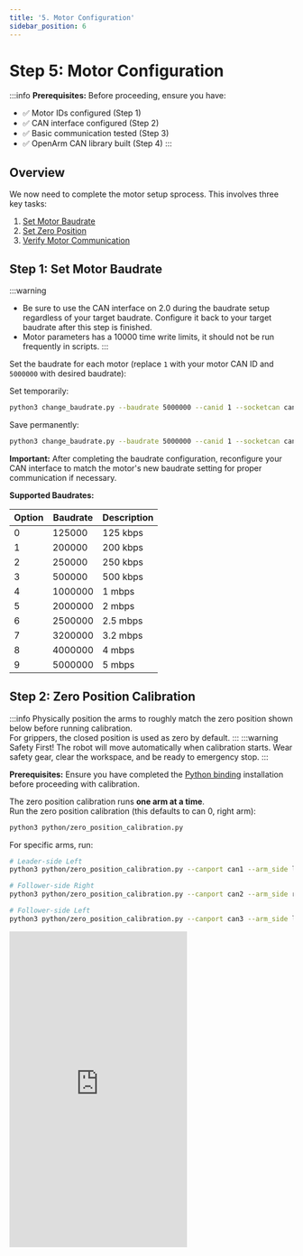 ```yaml
---
title: '5. Motor Configuration'
sidebar_position: 6
---
```


# Step 5: Motor Configuration

:::info
**Prerequisites:** Before proceeding, ensure you have:
- ✅ Motor IDs configured (Step 1)
- ✅ CAN interface configured (Step 2)
- ✅ Basic communication tested (Step 3)
- ✅ OpenArm CAN library built (Step 4)
:::

## Overview

We now need to complete the motor setup sprocess. This involves three key tasks:
1. [Set Motor Baudrate](#step-1-set-motor-baudrate)
2. [Set Zero Position](#step-2-zero-position-calibration)
3. [Verify Motor Communication](#step-3-verify-motor-communication)


## Step 1: Set Motor Baudrate

:::warning
- Be sure to use the CAN interface on 2.0 during the baudrate setup regardless of your target baudrate. Configure it back to your target baudrate after this step is finished.
- Motor parameters has a 10000 time write limits, it should not be run frequently in scripts.
:::

Set the baudrate for each motor (replace `1` with your motor CAN ID and `5000000` with desired baudrate):

Set temporarily:
```bash
python3 change_baudrate.py --baudrate 5000000 --canid 1 --socketcan can0
```

Save permanently:

```bash
python3 change_baudrate.py --baudrate 5000000 --canid 1 --socketcan can0 --flash
```

**Important:** After completing the baudrate configuration, reconfigure your CAN interface to match the motor's new baudrate setting for proper communication if necessary.

**Supported Baudrates:**

| Option | Baudrate | Description |
|--------|----------|-------------|
| 0      | 125000   | 125 kbps    |
| 1      | 200000   | 200 kbps    |
| 2      | 250000   | 250 kbps    |
| 3      | 500000   | 500 kbps    |
| 4      | 1000000  | 1 mbps      |
| 5      | 2000000  | 2 mbps      |
| 6      | 2500000  | 2.5 mbps    |
| 7      | 3200000  | 3.2 mbps    |
| 8      | 4000000  | 4 mbps      |
| 9      | 5000000  | 5 mbps      |


## Step 2: Zero Position Calibration
:::info
Physically position the arms to roughly match the zero position shown below before running calibration.  
For grippers, the closed position is used as zero by default.
<BlockImage src="software/setup/zeropos.jpg" alt="zeropos" width="40%" />
:::
:::warning
Safety First! The robot will move automatically when calibration starts. Wear safety gear, clear the workspace, and be ready to emergency stop.
:::

**Prerequisites:** Ensure you have completed the [Python binding](https://github.com/enactic/openarm_can#4-python--experimental---temporary-) installation before proceeding with calibration.

The zero position calibration runs **one arm at a time**.  
Run the zero position calibration (this defaults to can 0, right arm):
```bash
python3 python/zero_position_calibration.py
```
For specific arms, run:
```bash
# Leader-side Left
python3 python/zero_position_calibration.py --canport can1 --arm_side left_arm
```
```bash
# Follower-side Right
python3 python/zero_position_calibration.py --canport can2 --arm_side right_arm
```
```bash
# Follower-side Left
python3 python/zero_position_calibration.py --canport can3 --arm_side left_arm
```
<div style={{display: 'flex', justifyContent: 'center'}}>
  <iframe 
    width="315"
    height="560"
    src="https://www.youtube.com/embed/Dr-Eeoaq8pU" 
    title="YouTube video player" 
    frameBorder="0" 
    allow="accelerometer; autoplay; clipboard-write; encrypted-media; gyroscope; picture-in-picture" 
    allowFullScreen
  />
</div>




## Step 3: Verify Motor Communication

Run the motor check executable, replace `1` and `17` with your motor's send and receive CAN IDs.
The `motor-check` executable should be available in the build directory from the library compilation.
If it's missing, rebuild the project. Note: CAN ID 17 is the decimal representation of 0x11

For CAN 2.0
```bash
cd openarm_can/build
./motor-check 1 17 can0
```

For CAN FD mode:
```bash
./motor-check 1 17 can0 -fd
```

The output should display the motor's receiver ID, baudrate, and status information.

**Verification steps:**
1. **Check baudrate**: Verify the displayed baudrate matches what you configured earlier
2. **Test permanent settings**: If you used `--flash`, power cycle the motor and run the check again to confirm the settings persisted
3. **Troubleshoot**: If the baudrate doesn't match, switch your CAN interface to 2.0 and re-run the baudrate change script

:::warning
It is important to get the motor-check working before running the demo.
:::

## Troubleshooting
- Check CAN interface is UP
- Verify motor is physically connected and powered, set with the correct ID
- Verify can connection is stable (important!)
- Use `candump` to monitor the traffic
- Check CAN interface baudrate matches motor's current baudrate
- Verify send/receive CAN IDs are correct. Common pairs: 1→17, 2→18, 3→19, etc.
